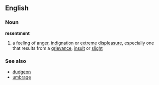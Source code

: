 ==English==
===Noun===
'''resentment'''
# a [[feeling]] of [[anger]], [[indignation]] or [[extreme]] [[displeasure]], especially one that results from a [[grievance]], [[insult]] or [[slight]]
===See also===
*[[dudgeon]]
*[[umbrage]]